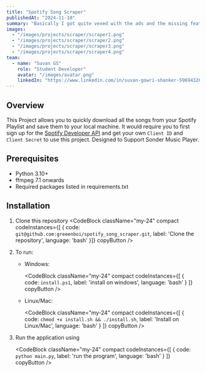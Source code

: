 ```yaml
---
title: "Spotify Song Scraper"
publishedAt: "2024-11-10"
summary: "Basically I got quite vexed with the ads and the missing features (shuffle & loop) and overall terrible experience (ai shuffle) offered by spotify free plan. So I made a Quick-Fix to migrate to my own Song Player. (Sonder)"
images:
  - "/images/projects/scraper/scraper1.png"
  - "/images/projects/scraper/scraper2.png"
  - "/images/projects/scraper/scraper3.png"
  - "/images/projects/scraper/scraper4.png"
team:
  - name: "Suvan GS"
    role: "Student Developer"
    avatar: "/images/avatar.png"
    linkedIn: "https://www.linkedin.com/in/suvan-gowri-shanker-596943261/"
---
```


## Overview

This Project allows you to quickly download all the songs from your Spotify Playlist and save them to your local machine.
It would require you to first sign up for the [Spotify Developer API](https://developer.spotify.com) and get your own `Client ID` and `Client Secret` to use this project.
Designed to Support <InlineCode>Sonder Music Player</InlineCode>.

## Prerequisites

- Python 3.10+
- ffmpeg 7.1 onwards
- Required packages listed in <InlineCode>requirements.txt</InlineCode>


## Installation

1. Clone this repository <CodeBlock className="my-24" compact codeInstances={[ { code: `git@github.com:greeenboi/spotify_song_scraper.git`, label: 'Clone the repository', language: 'bash' }]} copyButton />

2. To run:

    - Windows:

      <CodeBlock
        className="my-24"
        compact
        codeInstances={[
          {
            code: `install.ps1`,
            label: 'install on windows',
            language: 'bash'
          }
        ]}
        copyButton
      />

    - Linux/Mac:

      <CodeBlock
        className="my-24"
        compact
        codeInstances={[
          {
            code: `chmod +x install.sh && ./install.sh`,
            label: 'Install on Linux/Mac',
            language: 'bash'
          }
        ]}
        copyButton
      />

3. Run the application using 

    <CodeBlock
      className="my-24"
      compact
      codeInstances={[
        {
          code: `python main.py`,
          label: 'run the program',
          language: 'bash'
        }
      ]}
      copyButton
    />